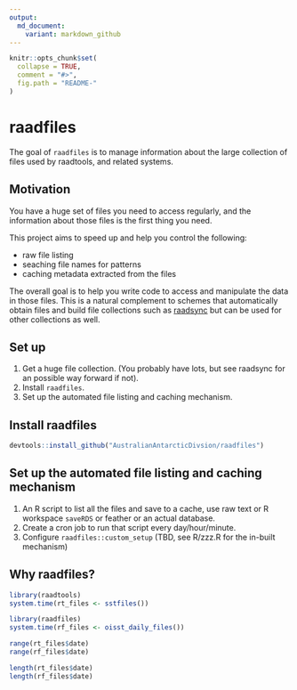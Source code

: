 ```yaml
---
output:
  md_document:
    variant: markdown_github
---
```


<!-- README.md is generated from README.Rmd. Please edit that file -->

```r
knitr::opts_chunk$set(
  collapse = TRUE,
  comment = "#>",
  fig.path = "README-"
)
```

# raadfiles

The goal of `raadfiles` is to manage information about the large collection of files used by raadtools, and related systems. 

## Motivation

You have a huge set of files you need to access regularly, and the information about those files is the first thing you need. 

This project aims to speed up and help you control the following: 

* raw file listing
* seaching file names for patterns
* caching metadata extracted from the files

The overall goal is to help you write code to access and manipulate the data in those files. This is a natural complement to
schemes that automatically obtain files and build file collections such as [raadsync](https://github.com/AustralianAntarcticDataCentre/raadsync.git) but can be used for other collections as well. 


## Set up

1. Get a huge file collection. (You probably have lots, but see raadsync for an possible way forward if not).
2. Install `raadfiles`. 
3. Set up the automated file listing and caching mechanism. 

## Install raadfiles

```r
devtools::install_github("AustralianAntarcticDivsion/raadfiles")
```

## Set up the automated file listing and caching mechanism

1. An R script to list all the files and save to a cache, use raw text or R workspace `saveRDS` or feather or an actual database. 
2. Create a cron job to run that script every day/hour/minute. 
3. Configure `raadfiles::custom_setup` (TBD, see R/zzz.R for the in-built mechanism)


## Why raadfiles?

```r
library(raadtools)
system.time(rt_files <- sstfiles())

library(raadfiles)
system.time(rf_files <- oisst_daily_files())

range(rt_files$date)
range(rf_files$date)

length(rt_files$date)
length(rf_files$date)


```

